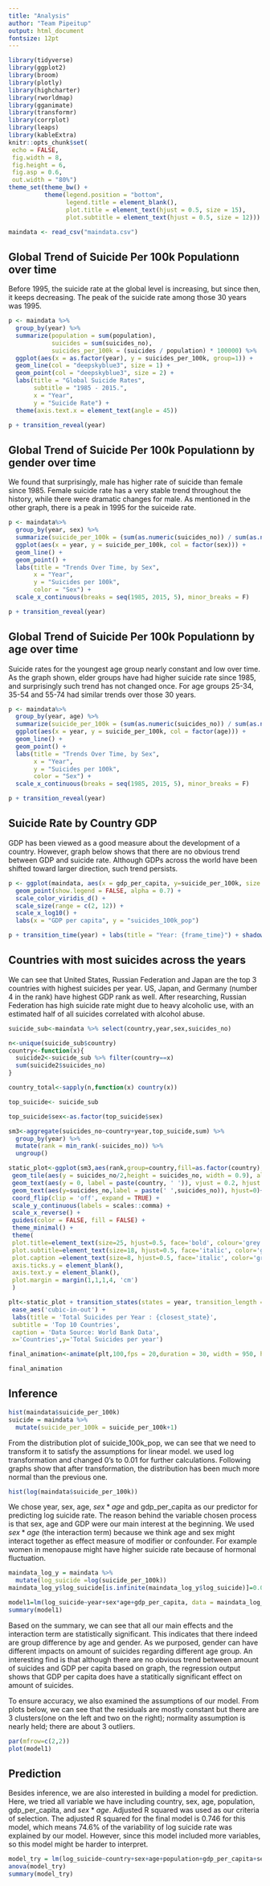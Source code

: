 ```yaml
---
title: "Analysis"
author: "Team Pipeitup"
output: html_document
fontsize: 12pt
---
```


```r
library(tidyverse)
library(ggplot2)
library(broom)
library(plotly)
library(highcharter)
library(rworldmap)
library(gganimate)
library(transformr)
library(corrplot)
library(leaps)
library(kableExtra)
knitr::opts_chunk$set(
 echo = FALSE,
 fig.width = 8, 
 fig.height = 6,
 fig.asp = 0.6,
 out.width = "80%")
theme_set(theme_bw() + 
          theme(legend.position = "bottom",
                legend.title = element_blank(),
                plot.title = element_text(hjust = 0.5, size = 15),
                plot.subtitle = element_text(hjust = 0.5, size = 12)))

maindata <- read_csv("maindata.csv")
```


## Global Trend of Suicide Per 100k Populationn over time 

Before 1995, the suicide rate at the global level is increasing, but since then, it keeps decreasing. The peak of the suicide rate among those 30 years was 1995.

```r
p <- maindata %>%
  group_by(year) %>%
  summarize(population = sum(population), 
            suicides = sum(suicides_no), 
            suicides_per_100k = (suicides / population) * 100000) %>%
  ggplot(aes(x = as.factor(year), y = suicides_per_100k, group=1)) + 
  geom_line(col = "deepskyblue3", size = 1) + 
  geom_point(col = "deepskyblue3", size = 2) + 
  labs(title = "Global Suicide Rates",
       subtitle = "1985 - 2015.",
       x = "Year", 
       y = "Suicide Rate") +
  theme(axis.text.x = element_text(angle = 45))

p + transition_reveal(year)
```

## Global Trend of Suicide Per 100k Populationn by gender over time 

We found that surprisingly, male has higher rate of suicide than female since 1985. Female suicide rate has a very stable trend throughout the history, while there were dramatic changes for male. As mentioned in the other graph, there is a peak in 1995 for the suiceide rate.

```r
p <- maindata%>%
  group_by(year, sex) %>%
  summarize(suicide_per_100k = (sum(as.numeric(suicides_no)) / sum(as.numeric(population))) * 100000) %>%
  ggplot(aes(x = year, y = suicide_per_100k, col = factor(sex))) + 
  geom_line() + 
  geom_point() + 
  labs(title = "Trends Over Time, by Sex", 
       x = "Year", 
       y = "Suicides per 100k", 
       color = "Sex") + 
  scale_x_continuous(breaks = seq(1985, 2015, 5), minor_breaks = F)

p + transition_reveal(year)
```

## Global Trend of Suicide Per 100k Populationn by age over time 

Suicide rates for the youngest age group nearly constant  and low over time. As the graph shown, elder groups have had higher suicide rate since 1985, and surprisingly such trend has not changed once. For age groups 25-34, 35-54 and 55-74 had similar trends over those 30 years.


```r
p <- maindata%>%
  group_by(year, age) %>%
  summarize(suicide_per_100k = (sum(as.numeric(suicides_no)) / sum(as.numeric(population))) * 100000) %>%
  ggplot(aes(x = year, y = suicide_per_100k, col = factor(age))) + 
  geom_line() + 
  geom_point() + 
  labs(title = "Trends Over Time, by Sex", 
       x = "Year", 
       y = "Suicides per 100k", 
       color = "Sex") + 
  scale_x_continuous(breaks = seq(1985, 2015, 5), minor_breaks = F)

p + transition_reveal(year)
```


## Suicide Rate by Country GDP

GDP has been viewed as a good measure about the development of a country. However, graph below shows that there are no obvious trend between GDP and suicide rate. Although GDPs across the world have been shifted toward larger direction, such trend persists.

```r
p <- ggplot(maindata, aes(x = gdp_per_capita, y=suicide_per_100k, size = suicides_no, colour = country)) +
  geom_point(show.legend = FALSE, alpha = 0.7) +
  scale_color_viridis_d() +
  scale_size(range = c(2, 12)) +
  scale_x_log10() +
  labs(x = "GDP per capita", y = "suicides_100k_pop")

p + transition_time(year) + labs(title = "Year: {frame_time}") + shadow_wake(wake_length = 0.1, alpha = FALSE)
```


## Countries with most suicides across the years

We can see that United States, Russian Federation and Japan are the top 3 countries with highest suicides per year. US, Japan, and Germany (number 4 in the rank) have highest GDP rank as well. After researching, Russian Federation has high suicide rate might due to heavy alcoholic use, with an estimated half of all suicides correlated with alcohol abuse.

```r
suicide_sub<-maindata %>% select(country,year,sex,suicides_no)

n<-unique(suicide_sub$country)
country<-function(x){
  suicide2<-suicide_sub %>% filter(country==x)
  sum(suicide2$suicides_no)
}

country_total<-sapply(n,function(x) country(x))

top_suicide<- suicide_sub 

top_suicide$sex<-as.factor(top_suicide$sex)

sm3<-aggregate(suicides_no~country+year,top_suicide,sum) %>% 
  group_by(year) %>% 
  mutate(rank = min_rank(-suicides_no)) %>%
  ungroup()

static_plot<-ggplot(sm3,aes(rank,group=country,fill=as.factor(country),color=as.factor(country))) +
 geom_tile(aes(y = suicides_no/2,height = suicides_no, width = 0.9), alpha = 0.8, color = NA) +
 geom_text(aes(y = 0, label = paste(country, ' ')), vjust = 0.2, hjust = 1) +
 geom_text(aes(y=suicides_no,label = paste(' ',suicides_no)), hjust=0)+
 coord_flip(clip = 'off', expand = TRUE) +
 scale_y_continuous(labels = scales::comma) +
 scale_x_reverse() +
 guides(color = FALSE, fill = FALSE) +
 theme_minimal() +
 theme(
 plot.title=element_text(size=25, hjust=0.5, face='bold', colour='grey', vjust=-1),
 plot.subtitle=element_text(size=18, hjust=0.5, face='italic', color='grey'),
 plot.caption =element_text(size=8, hjust=0.5, face='italic', color='grey'),
 axis.ticks.y = element_blank(), 
 axis.text.y = element_blank(), 
 plot.margin = margin(1,1,1,4, 'cm')
 )

plt<-static_plot + transition_states(states = year, transition_length = 4, state_length = 1) + 
 ease_aes('cubic-in-out') +
 labs(title = 'Total Suicides per Year : {closest_state}', 
 subtitle = 'Top 10 Countries',
 caption = 'Data Source: World Bank Data',
 x='Countries',y='Total Suicides per year')

final_animation<-animate(plt,100,fps = 20,duration = 30, width = 950, height = 750, renderer = gifski_renderer())

final_animation
```


## Inference

```r
hist(maindata$suicide_per_100k)
suicide = maindata %>% 
  mutate(suicide_per_100k = suicide_per_100k+1)
```


From the distribution plot of suicide_100k_pop, we can see that we need to transform it to satisfy the assumptions for linear model. we used log transformation and changed 0's to 0.01 for further calculations. Following graphs show that after transformation, the distribution has been much more normal than the previous one.

```r
hist(log(maindata$suicide_per_100k))
```


We chose year, sex, age, $sex*age$ and gdp_per_capita as our predictor for predicting log suicide rate. The reason behind the variable chosen process is that sex, age and GDP were our main interest at the beginning. We used $sex*age$ (the interaction term) because we think age and sex might interact together as effect measure of modifier or confounder. For example women in menopause might have higher suicide rate because of hormonal fluctuation. 

```r
maindata_log_y = maindata %>% 
  mutate(log_suicide =log(suicide_per_100k))
maindata_log_y$log_suicide[is.infinite(maindata_log_y$log_suicide)]=0.01

model1=lm(log_suicide~year+sex*age+gdp_per_capita, data = maindata_log_y)
summary(model1)
```

Based on the summary, we can see that all our main effects and the interaction term are statistically significant. This indicates that there indeed are group difference by age and gender. As we purposed, gender can have different impacts on amount of suicides regarding different age group. An interesting find is that although there are no obvious trend between amount of suicides and GDP per capita based on graph, the regression output shows that GDP per capita does have a statitically significant effect on amount of suicides.

To ensure accuracy, we also examined the assumptions of our model. From plots below, we can see that the residuals are mostly constant but there are 3 clusters(one on the left and two on the right); normality assumption is nearly held; there are about 3 outliers.

```r
par(mfrow=c(2,2))
plot(model1)
```


## Prediction

Besides inference, we are also interested in building a model for prediction. Here, we tried all variable we have including country, sex, age, population, gdp_per_capita, and $sex*age$. Adjusted R squared was used as our criteria of selection. The adjusted R squared for the final model is 0.746 for this model, which means 74.6% of the variability of log suicide rate was explained by our model. However, since this model included more variables, so this model might be harder to interpret.

```r
model_try = lm(log_suicide~country+sex+age+population+gdp_per_capita+sex*age, data = maindata_log_y)
anova(model_try)
summary(model_try)
```





